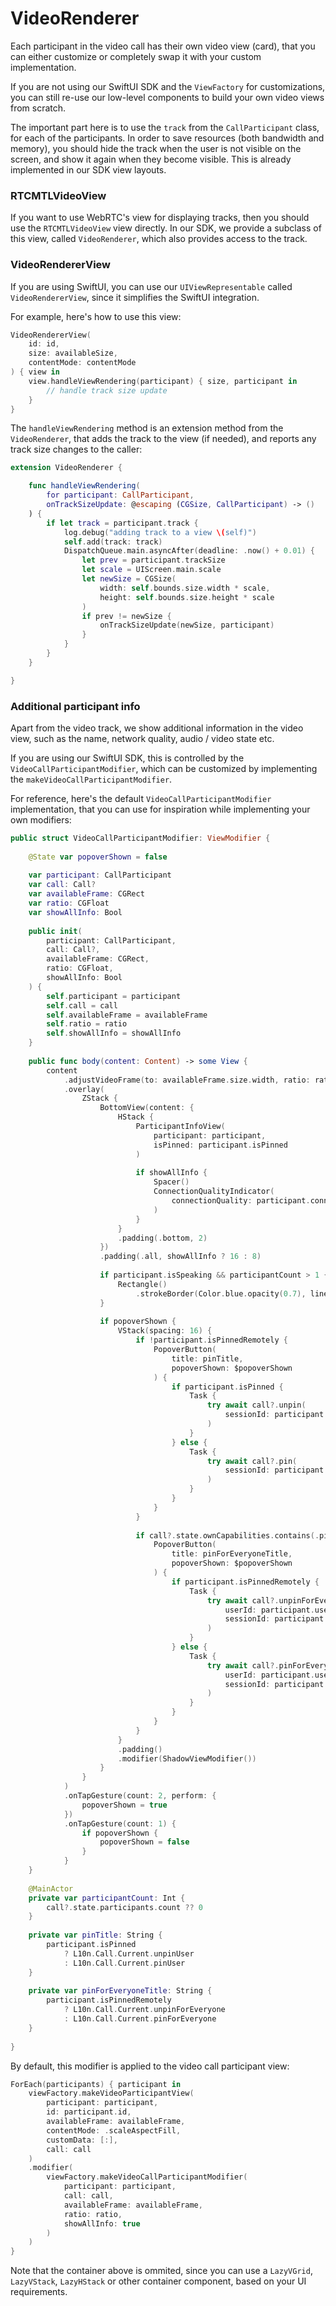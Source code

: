 # VideoRenderer

Each participant in the video call has their own video view (card), that you can either customize or completely swap it with your custom implementation.

If you are not using our SwiftUI SDK and the `ViewFactory` for customizations, you can still re-use our low-level components to build your own video views from scratch.

The important part here is to use the `track` from the `CallParticipant` class, for each of the participants. In order to save resources (both bandwidth and memory), you should hide the track when the user is not visible on the screen, and show it again when they become visible. This is already implemented in our SDK view layouts.

### RTCMTLVideoView

If you want to use WebRTC's view for displaying tracks, then you should use the `RTCMTLVideoView` view directly. In our SDK, we provide a subclass of this view, called `VideoRenderer`, which also provides access to the track.

### VideoRendererView

If you are using SwiftUI, you can use our `UIViewRepresentable` called `VideoRendererView`, since it simplifies the SwiftUI integration.

For example, here's how to use this view:

```swift
VideoRendererView(
    id: id,
    size: availableSize,
    contentMode: contentMode
) { view in
	view.handleViewRendering(participant) { size, participant in
		// handle track size update
	}
}
```

The `handleViewRendering` method is an extension method from the `VideoRenderer`, that adds the track to the view (if needed), and reports any track size changes to the caller:

```swift
extension VideoRenderer {

    func handleViewRendering(
        for participant: CallParticipant,
        onTrackSizeUpdate: @escaping (CGSize, CallParticipant) -> ()
    ) {
        if let track = participant.track {
            log.debug("adding track to a view \(self)")
            self.add(track: track)
            DispatchQueue.main.asyncAfter(deadline: .now() + 0.01) {
                let prev = participant.trackSize
                let scale = UIScreen.main.scale
                let newSize = CGSize(
                    width: self.bounds.size.width * scale,
                    height: self.bounds.size.height * scale
                )
                if prev != newSize {
                    onTrackSizeUpdate(newSize, participant)
                }
            }
        }
    }

}
```

### Additional participant info

Apart from the video track, we show additional information in the video view, such as the name, network quality, audio / video state etc.

If you are using our SwiftUI SDK, this is controlled by the `VideoCallParticipantModifier`, which can be customized by implementing the `makeVideoCallParticipantModifier`.

For reference, here's the default `VideoCallParticipantModifier` implementation, that you can use for inspiration while implementing your own modifiers:

```swift
public struct VideoCallParticipantModifier: ViewModifier {
            
    @State var popoverShown = false
    
    var participant: CallParticipant
    var call: Call?
    var availableFrame: CGRect
    var ratio: CGFloat
    var showAllInfo: Bool
    
    public init(
        participant: CallParticipant,
        call: Call?,
        availableFrame: CGRect,
        ratio: CGFloat,
        showAllInfo: Bool
    ) {
        self.participant = participant
        self.call = call
        self.availableFrame = availableFrame
        self.ratio = ratio
        self.showAllInfo = showAllInfo
    }
    
    public func body(content: Content) -> some View {
        content
            .adjustVideoFrame(to: availableFrame.size.width, ratio: ratio)
            .overlay(
                ZStack {
                    BottomView(content: {
                        HStack {
                            ParticipantInfoView(
                                participant: participant,
                                isPinned: participant.isPinned
                            )
                            
                            if showAllInfo {
                                Spacer()
                                ConnectionQualityIndicator(
                                    connectionQuality: participant.connectionQuality
                                )
                            }
                        }
                        .padding(.bottom, 2)
                    })
                    .padding(.all, showAllInfo ? 16 : 8)
                    
                    if participant.isSpeaking && participantCount > 1 {
                        Rectangle()
                            .strokeBorder(Color.blue.opacity(0.7), lineWidth: 2)
                    }
                    
                    if popoverShown {
                        VStack(spacing: 16) {
                            if !participant.isPinnedRemotely {
                                PopoverButton(
                                    title: pinTitle,
                                    popoverShown: $popoverShown
                                ) {
                                    if participant.isPinned {
                                        Task {
                                            try await call?.unpin(
                                                sessionId: participant.sessionId
                                            )
                                        }
                                    } else {
                                        Task {
                                            try await call?.pin(
                                                sessionId: participant.sessionId
                                            )
                                        }
                                    }
                                }
                            }
                            
                            if call?.state.ownCapabilities.contains(.pinForEveryone) == true {
                                PopoverButton(
                                    title: pinForEveryoneTitle,
                                    popoverShown: $popoverShown
                                ) {
                                    if participant.isPinnedRemotely {
                                        Task {
                                            try await call?.unpinForEveryone(
                                                userId: participant.userId,
                                                sessionId: participant.id
                                            )
                                        }
                                    } else {
                                        Task {
                                            try await call?.pinForEveryone(
                                                userId: participant.userId,
                                                sessionId: participant.id
                                            )
                                        }
                                    }
                                }
                            }
                        }
                        .padding()
                        .modifier(ShadowViewModifier())
                    }
                }
            )
            .onTapGesture(count: 2, perform: {
                popoverShown = true
            })
            .onTapGesture(count: 1) {
                if popoverShown {
                    popoverShown = false
                }
            }
    }
    
    @MainActor
    private var participantCount: Int {
        call?.state.participants.count ?? 0
    }
    
    private var pinTitle: String {
        participant.isPinned
            ? L10n.Call.Current.unpinUser
            : L10n.Call.Current.pinUser
    }
    
    private var pinForEveryoneTitle: String {
        participant.isPinnedRemotely
            ? L10n.Call.Current.unpinForEveryone
            : L10n.Call.Current.pinForEveryone
    }
    
}
```

By default, this modifier is applied to the video call participant view:

```swift
ForEach(participants) { participant in
    viewFactory.makeVideoParticipantView(
        participant: participant,
        id: participant.id,
        availableFrame: availableFrame,
        contentMode: .scaleAspectFill,
        customData: [:],
        call: call
    )
    .modifier(
    	viewFactory.makeVideoCallParticipantModifier(
            participant: participant,
            call: call,
            availableFrame: availableFrame,
            ratio: ratio,
            showAllInfo: true
        )
    )
}
```

Note that the container above is ommited, since you can use a `LazyVGrid`, `LazyVStack`, `LazyHStack` or other container component, based on your UI requirements.
